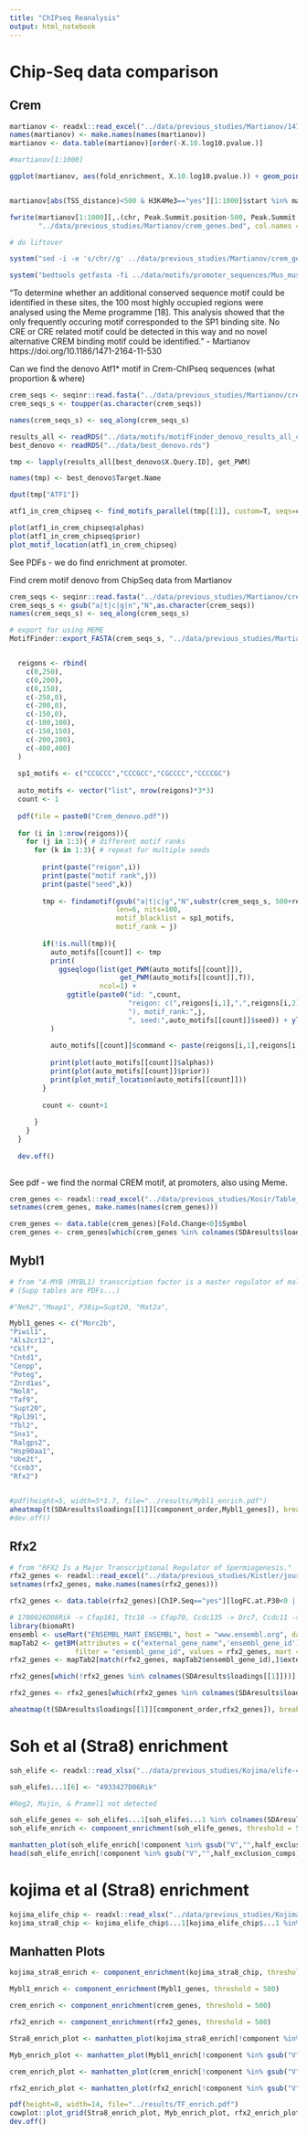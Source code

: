 ```yaml
---
title: "ChIPseq Reanalysis"
output: html_notebook
---
```


# Chip-Seq data comparison

## Crem


```r
martianov <- readxl::read_excel("../data/previous_studies/Martianov/1471-2164-11-530-S3.XLS")
names(martianov) <- make.names(names(martianov))
martianov <- data.table(martianov)[order(-X.10.log10.pvalue.)]

#martianov[1:1000]

ggplot(martianov, aes(fold_enrichment, X.10.log10.pvalue.)) + geom_point(size=0.1)


martianov[abs(TSS_distance)<500 & H3K4Me3=="yes"][1:1000]$start %in% martianov[1:1000]$start

fwrite(martianov[1:1000][,.(chr, Peak.Summit.position-500, Peak.Summit.position+500)],
       "../data/previous_studies/Martianov/crem_genes.bed", col.names = FALSE, sep = "\t")

# do liftover

system("sed -i -e 's/chr//g' ../data/previous_studies/Martianov/crem_genes_mg38.bed")

system("bedtools getfasta -fi ../data/motifs/promoter_sequences/Mus_musculus.GRCm38.dna_sm.primary_assembly.fa -bed ../data/previous_studies/Martianov/crem_genes_mg38.bed > ../data/previous_studies/Martianov/crem_sequences.fasta")

```

"To determine whether an additional conserved sequence motif could be identified in these sites, the 100 most highly occupied regions were analysed using the Meme programme [18]. This analysis showed that the only frequently occuring motif corresponded to the SP1 binding site. No CRE or CRE related motif could be detected in this way and no novel alternative CREM binding motif could be identified." - Martianov https://doi.org/10.1186/1471-2164-11-530

Can we find the denovo Atf1* motif in Crem-ChIPseq sequences (what proportion & where)

```r

crem_seqs <- seqinr::read.fasta("../data/previous_studies/Martianov/crem_sequences.fasta", forceDNAtolower = FALSE, as.string = TRUE)
crem_seqs_s <- toupper(as.character(crem_seqs))

names(crem_seqs_s) <- seq_along(crem_seqs_s)

results_all <- readRDS("../data/motifs/motifFinder_denovo_results_all_clean.rds")
best_denovo <- readRDS("../data/best_denovo.rds")

tmp <- lapply(results_all[best_denovo$X.Query.ID], get_PWM)

names(tmp) <- best_denovo$Target.Name

dput(tmp["ATF1"])

atf1_in_crem_chipseq <- find_motifs_parallel(tmp[[1]], custom=T, seqs=crem_seqs_s)

plot(atf1_in_crem_chipseq$alphas)
plot(atf1_in_crem_chipseq$prior)
plot_motif_location(atf1_in_crem_chipseq)

```

See PDFs - we do find enrichment at promoter.

Find crem motif denovo from ChipSeq data from Martianov

```r
crem_seqs <- seqinr::read.fasta("../data/previous_studies/Martianov/crem_sequences.fasta", forceDNAtolower = FALSE, as.string = TRUE)
crem_seqs_s <- gsub("a|t|c|g|n","N",as.character(crem_seqs))
names(crem_seqs_s) <- seq_along(crem_seqs_s)

# export for using MEME
MotifFinder::export_FASTA(crem_seqs_s, "../data/previous_studies/Martianov/crem_sequences_masked.fasta")


  reigons <- rbind(
    c(0,250),
    c(0,200),
    c(0,150),
    c(-250,0),
    c(-200,0),
    c(-150,0),
    c(-100,100),
    c(-150,150),
    c(-200,200),
    c(-400,400)
  )
  
  sp1_motifs <- c("CCGCCC","CCCGCC","CGCCCC","CCCCGC")
  
  auto_motifs <- vector("list", nrow(reigons)*3*3)
  count <- 1
  
  pdf(file = paste0("Crem_denovo.pdf"))
  
  for (i in 1:nrow(reigons)){
    for (j in 1:3){ # different motif ranks
      for (k in 1:3){ # repeat for multiple seeds
        
        print(paste("reigon",i))
        print(paste("motif rank",j))
        print(paste("seed",k))
        
        tmp <- findamotif(gsub("a|t|c|g","N",substr(crem_seqs_s, 500+reigons[i,1], 500+reigons[i,2])),
                          len=6, nits=100,
                          motif_blacklist = sp1_motifs,
                          motif_rank = j)
        
        if(!is.null(tmp)){
          auto_motifs[[count]] <- tmp
          print(
            ggseqlogo(list(get_PWM(auto_motifs[[count]]),
                           get_PWM(auto_motifs[[count]],T)),
                      ncol=1) +
              ggtitle(paste0("id: ",count,
                             "reigon: c(",reigons[i,1],",",reigons[i,2],
                             "), motif_rank:",j,
                             ", seed:",auto_motifs[[count]]$seed)) + ylim(0,2)
          )
          
          auto_motifs[[count]]$command <- paste(reigons[i,1],reigons[i,2],j,k,sep = ",")
          
          print(plot(auto_motifs[[count]]$alphas))
          print(plot(auto_motifs[[count]]$prior))
          print(plot_motif_location(auto_motifs[[count]]))
        }
        
        count <- count+1
        
      }
    }
  }
  
  dev.off()
  
```

See pdf - we find the normal CREM motif, at promoters, also using Meme.



```r
crem_genes <- readxl::read_excel("../data/previous_studies/Kosir/Table_S4.xls", skip=2)
setnames(crem_genes, make.names(names(crem_genes)))

crem_genes <- data.table(crem_genes)[Fold.Change<0]$Symbol
crem_genes <- crem_genes[which(crem_genes %in% colnames(SDAresults$loadings[[1]]))]
```

## Mybl1

```r
# from "A-MYB (MYBL1) transcription factor is a master regulator of male meiosis"
# (Supp tables are PDFs...)

#"Nek2","Moap1", P38ip=Supt20, "Mat2a",

Mybl1_genes <- c("Morc2b",
"Piwil1",
"Als2cr12",
"Cklf",
"Cntd1",
"Cenpp",
"Poteg",
"Znrd1as",
"Nol8",
"Taf9",
"Supt20",
"Rpl39l",
"Tbl2",
"Snx1",
"Ralgps2",
"Hsp90aa1",
"Ube2t",
"Ccnb3",
"Rfx2")


#pdf(height=5, width=5*1.7, file="../results/Mybl1_enrich.pdf")
aheatmap(t(SDAresults$loadings[[1]][component_order,Mybl1_genes]), breaks=0, Colv = NA, cexRow = 0.7, layout = "_*", main="Gene loadings by component of predicted direct targets of MYBL1")
#dev.off()


```


## Rfx2

```r
# from "RFX2 Is a Major Transcriptional Regulator of Spermiogenesis."
rfx2_genes <- readxl::read_excel("../data/previous_studies/Kistler/journal.pgen.1005368.s011.XLSX", skip=2)
setnames(rfx2_genes, make.names(names(rfx2_genes)))

rfx2_genes <- data.table(rfx2_genes)[ChIP.Seq=="yes"][logFC.at.P30<0 | logFC.at.P21<0]$Ensembl.ID

# 1700026D08Rik -> Cfap161, Ttc18 -> Cfap70, Ccdc135 -> Drc7, Ccdc11 -> Cfap53, 9330101J02Rik -> Cfap46, Adck4 -> Coq8b
library(biomaRt)
ensembl <- useMart("ENSEMBL_MART_ENSEMBL", host = "www.ensembl.org", dataset = "mmusculus_gene_ensembl")
mapTab2 <- getBM(attributes = c("external_gene_name",'ensembl_gene_id'),
				filter = "ensembl_gene_id", values = rfx2_genes, mart = ensembl, uniqueRows=TRUE)
rfx2_genes <- mapTab2[match(rfx2_genes, mapTab2$ensembl_gene_id),]$external_gene_name

rfx2_genes[which(!rfx2_genes %in% colnames(SDAresults$loadings[[1]]))]

rfx2_genes <- rfx2_genes[which(rfx2_genes %in% colnames(SDAresults$loadings[[1]]))]

aheatmap(t(SDAresults$loadings[[1]][component_order,rfx2_genes]), breaks=0, Colv = NA, cexRow = 0.7, layout = "_*", main="Gene loadings by component of genes downregulated \n in Rfx2 KO & Bound by Rfx2 in ChIPseq", scale="row")

```

# Soh et al (Stra8) enrichment

```r
soh_elife <- readxl::read_xlsx("../data/previous_studies/Kojima/elife-43738-supp3-v1.xlsx", skip = 3)

soh_elife$...1[6] <- "4933427D06Rik"

#Reg2, Majin, & Pramel1 not detected

soh_elife_genes <- soh_elife$...1[soh_elife$...1 %in% colnames(SDAresults$loadings[[1]])]
soh_elife_enrich <- component_enrichment(soh_elife_genes, threshold = 500)

manhatten_plot(soh_elife_enrich[!component %in% gsub("V","",half_exclusion_comps)])
head(soh_elife_enrich[!component %in% gsub("V","",half_exclusion_comps)][order(p.value)])
```

# kojima et al (Stra8) enrichment

```r
kojima_elife_chip <- readxl::read_xlsx("../data/previous_studies/Kojima/elife-43738-supp1-v1.xlsx", sheet = "STRA8-activated", col_names = F)
kojima_stra8_chip <- kojima_elife_chip$...1[kojima_elife_chip$...1 %in% colnames(SDAresults$loadings[[1]])]
```

## Manhatten Plots

```r

kojima_stra8_enrich <- component_enrichment(kojima_stra8_chip, threshold = 500)

Mybl1_enrich <- component_enrichment(Mybl1_genes, threshold = 500)

crem_enrich <- component_enrichment(crem_genes, threshold = 500)

rfx2_enrich <- component_enrichment(rfx2_genes, threshold = 500)

Stra8_enrich_plot <- manhatten_plot(kojima_stra8_enrich[!component %in% gsub("V","",half_exclusion_comps)], topn=2, legend_position=c(0.2,0.6), repel_force = 10) + ggtitle("Enrichment of genes bounds by Stra8 in ChIPseq and upregulated")

Myb_enrich_plot <- manhatten_plot(Mybl1_enrich[!component %in% gsub("V","",half_exclusion_comps)], topn=3, legend_position=c(0.2,0.6), repel_force = 10) + ggtitle("Enrichment of predicted direct targets of MYBL1")

crem_enrich_plot <- manhatten_plot(crem_enrich[!component %in% gsub("V","",half_exclusion_comps)], topn=4, legend_position=c(0.2,0.6), repel_force = 150) + ggtitle("Enrichment of genes downregulated in Crem KO & Bound by Crem in ChIPseq")

rfx2_enrich_plot <- manhatten_plot(rfx2_enrich[!component %in% gsub("V","",half_exclusion_comps)], topn=4, legend_position=c(0.2,0.6), repel_force = 20) + ggtitle("Enrichment of genes downregulated in Rfx2 KO & Bound by Rfx2 in ChIPseq")

pdf(height=8, width=14, file="../results/TF_enrich.pdf")
cowplot::plot_grid(Stra8_enrich_plot, Myb_enrich_plot, rfx2_enrich_plot, crem_enrich_plot, nrow = 2, labels = "AUTO")
dev.off()

```


